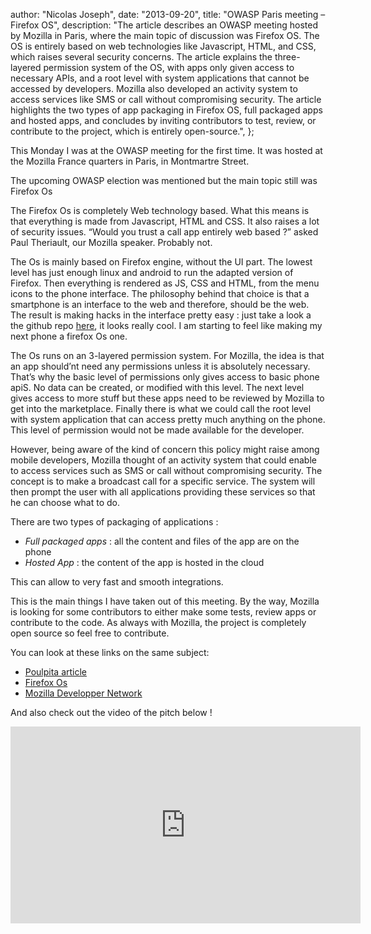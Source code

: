 
  author: "Nicolas Joseph",
  date: "2013-09-20",
  title: "OWASP Paris meeting – Firefox OS",
  description:
    "The article describes an OWASP meeting hosted by Mozilla in Paris, where the main topic of discussion was Firefox OS. The OS is entirely based on web technologies like Javascript, HTML, and CSS, which raises several security concerns. The article explains the three-layered permission system of the OS, with apps only given access to necessary APIs, and a root level with system applications that cannot be accessed by developers. Mozilla also developed an activity system to access services like SMS or call without compromising security. The article highlights the two types of app packaging in Firefox OS, full packaged apps and hosted apps, and concludes by inviting contributors to test, review, or contribute to the project, which is entirely open-source.",
};


This Monday I was at the OWASP meeting for the first time. It was hosted at the Mozilla France quarters
in Paris, in Montmartre Street.

The upcoming OWASP election was mentioned but the main topic still was Firefox Os

The Firefox Os is completely Web technology based. What this means is that everything is made
from Javascript, HTML and CSS. It also raises a lot of security issues. “Would you trust a call app
entirely web based ?” asked Paul Theriault, our Mozilla speaker. Probably not.

The Os is mainly based on Firefox engine, without the UI part. The lowest level has just enough
linux and android to run the adapted version of Firefox. Then everything is rendered as JS, CSS
and HTML, from the menu icons to the phone interface. The philosophy behind that choice is that a
smartphone is an interface to the web and therefore, should be the web. The result is making hacks
in the interface pretty easy : just take a look a the github repo [here](https://github.com/mozilla-b2g/gaia), it looks really cool. I am
starting to feel like making my next phone a firefox Os one.

The Os runs on an 3-layered permission system. For Mozilla, the idea is that an app should’nt need
any permissions unless it is absolutely necessary. That’s why the basic level of permissions only
gives access to basic phone apiS. No data can be created, or modified with this level. The next
level gives access to more stuff but these apps need to be reviewed by Mozilla to get into the
marketplace. Finally there is what we could call the root level with system application that can
access pretty much anything on the phone. This level of permission would not be made available
for the developer.

However, being aware of the kind of concern this policy might raise among mobile developers,
Mozilla thought of an activity system that could enable to access services such as SMS or call
without compromising security. The concept is to make a broadcast call for a specific service.
The system will then prompt the user with all applications providing these services so that
he can choose what to do.

There are two types of packaging of applications :

- _Full packaged apps_ : all the content and files of the app are on the phone
- _Hosted App_ : the content of the app is hosted in the cloud

This can allow to very fast and smooth integrations.

This is the main things I have taken out of this meeting. By the way, Mozilla is looking for some
contributors to either make some tests, review apps or contribute to the code. As always with Mozilla,
the project is completely open source so feel free to contribute.

You can look at these links on the same subject:

- [Poulpita article](http://poulpitablog.wordpress.com/2013/09/16/owasp-in-paris-diving-in-firefox-os-security/)
- [Firefox Os](http://www.mozilla.org/fr/firefox/os/)
- [Mozilla Developper Network](https://developer.mozilla.org/)

And also check out the video of the pitch below !

<iframe
  width="560"
  height="315"
  src="https://www.youtube.com/embed/ymX3Ecly8RM"
  frameborder="0"
  allowfullscreen
></iframe>
